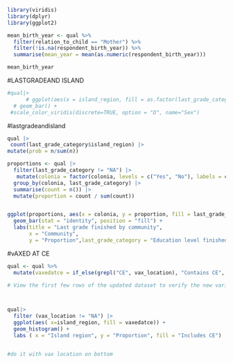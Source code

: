 ```r
library(viridis)
library(dplyr)
library(ggplot2)
```


```r
mean_birth_year <- qual %>%
  filter(relation_to_child == "Mother") %>%
  filter(!is.na(respondent_birth_year)) %>%
  summarise(mean_year = mean(as.numeric(respondent_birth_year)))

mean_birth_year
```


#LASTGRADEAND ISLAND
```r
#qual|> 
      # ggplot(aes(x = island_region, fill = as.factor(last_grade_category))) + 
  # geom_bar() + 
 #scale_color_viridis(discrete=TRUE, option = "D", name="Sex")
```

#lastgradeandisland
```r
qual |>
 count(last_grade_category$island_region) |>
mutate(prob = n/sum(n))

```

```r

proportions <- qual |>
  filter(last_grade_category != "NA") |>
   mutate(colonia = factor(colonia, levels = c("Yes", "No"), labels = c("Colonia", "Non-Colonia"))) |>
  group_by(colonia, last_grade_category) |>
  summarise(count = n()) |>
  mutate(proportion = count / sum(count))


ggplot(proportions, aes(x = colonia, y = proportion, fill = last_grade_category)) +
  geom_bar(stat = "identity", position = "fill") +
  labs(title = "Last grade finished by community",
       x = "Community",
       y = "Proportion",last_grade_category = "Education level finished", fill = "Yes") 

```

#vAXED AT CE

```r
qual <- qual %>%
  mutate(vaxedatce = if_else(grepl("CE", vax_location), "Contains CE", "Does not contain CE"))

# View the first few rows of the updated dataset to verify the new variable



qual|>
  filter (vax_location != "NA") |>
  ggplot(aes( x=island_region, fill = vaxedatce)) +
  geom_histogram() +
  labs ( x = "Island region", y = "Proportion", fill = "Includes CE")


#do it with vax location on bottom

```